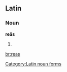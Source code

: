 ==Latin==

===Noun===
'''reās''' {{f}}

# {{inflection of|rea#Latin|rea|acc|p}}

[[Category:Latin noun forms]]

[[br:reas]]